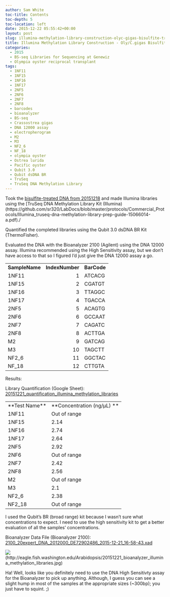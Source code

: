 ```yaml
---
author: Sam White
toc-title: Contents
toc-depth: 5
toc-location: left
date: 2015-12-22 05:55:42+00:00
layout: post
slug: illumina-methylation-library-construction-olyc-gigas-bisulfite-treated-dna
title: Illumina Methylation Library Construction - Oly/C.gigas Bisulfite-treated DNA
categories:
  - 2015
  - BS-seq Libraries for Sequencing at Genewiz
  - Olympia oyster reciprocal transplant
tags:
  - 1NF11
  - 1NF15
  - 1NF16
  - 1NF17
  - 2NF5
  - 2NF6
  - 2NF7
  - 2NF8
  - barcodes
  - bioanalyzer
  - BS-seq
  - Crassostrea gigas
  - DNA 12000 assay
  - electropherogram
  - M2
  - M3
  - NF2_6
  - NF_18
  - olympia oyster
  - Ostrea lurida
  - Pacific oyster
  - Qubit 3.0
  - Qubit dsDNA BR
  - TruSeq
  - TruSeq DNA Methylation Library
---
```


Took the [bisulfite-treated DNA from 20151218](https://robertslab.github.io/sams-notebook/posts/2015/2015-12-18-bisulfite-treatment-oly-reciprocal-transplant-dna-c-gigas-lotterhos-dna-for-bs-seq/) and made Illumina libraries using the [TruSeq DNA Methylation Library Kit (Illumina)(https://github.com/sr320/LabDocs/blob/master/protocols/Commercial_Protocols/Illumina_truseq-dna-methylation-library-prep-guide-15066014-a.pdf)./

Quantified the completed libraries using the Qubit 3.0 dsDNA BR Kit (ThermoFisher).

Evaluated the DNA with the Bioanalyzer 2100 (Agilent) using the DNA 12000 assay. Illumina recommended using the High Sensitivity assay, but we don't have access to that so I figured I'd just give the DNA 12000 assay a go.

<table cellspacing="0" border="0" >
<tbody >
<tr >

<td align="left" height="17" valign="bottom" >**SampleName**
</td>

<td align="left" valign="bottom" >**IndexNumber**
</td>

<td align="left" valign="bottom" >**BarCode**
</td>
</tr>
<tr >

<td align="left" height="17" valign="bottom" >1NF11
</td>

<td align="right" valign="bottom" >1
</td>

<td align="left" valign="bottom" >ATCACG
</td>
</tr>
<tr >

<td align="left" height="17" valign="bottom" >1NF15
</td>

<td align="right" valign="bottom" >2
</td>

<td align="left" valign="bottom" >CGATGT
</td>
</tr>
<tr >

<td align="left" height="17" valign="bottom" >1NF16
</td>

<td align="right" valign="bottom" >3
</td>

<td align="left" valign="bottom" >TTAGGC
</td>
</tr>
<tr >

<td align="left" height="17" valign="bottom" >1NF17
</td>

<td align="right" valign="bottom" >4
</td>

<td align="left" valign="bottom" >TGACCA
</td>
</tr>
<tr >

<td align="left" height="17" valign="bottom" >2NF5
</td>

<td align="right" valign="bottom" >5
</td>

<td align="left" valign="bottom" >ACAGTG
</td>
</tr>
<tr >

<td align="left" height="17" valign="bottom" >2NF6
</td>

<td align="right" valign="bottom" >6
</td>

<td align="left" valign="bottom" >GCCAAT
</td>
</tr>
<tr >

<td align="left" height="17" valign="bottom" >2NF7
</td>

<td align="right" valign="bottom" >7
</td>

<td align="left" valign="bottom" >CAGATC
</td>
</tr>
<tr >

<td align="left" height="17" valign="bottom" >2NF8
</td>

<td align="right" valign="bottom" >8
</td>

<td align="left" valign="bottom" >ACTTGA
</td>
</tr>
<tr >

<td align="left" height="17" valign="bottom" >M2
</td>

<td align="right" valign="bottom" >9
</td>

<td align="left" valign="bottom" >GATCAG
</td>
</tr>
<tr >

<td align="left" height="17" valign="bottom" >M3
</td>

<td align="right" valign="bottom" >10
</td>

<td align="left" valign="bottom" >TAGCTT
</td>
</tr>
<tr >

<td align="left" height="17" valign="bottom" >NF2_6
</td>

<td align="right" valign="bottom" >11
</td>

<td align="left" valign="bottom" >GGCTAC
</td>
</tr>
<tr >

<td align="left" height="17" valign="bottom" >NF_18
</td>

<td align="right" valign="bottom" >12
</td>

<td align="left" valign="bottom" >CTTGTA
</td>
</tr>
</tbody>
</table>



Results:

Library Quantification (Google Sheet): [20151221_quantification_illumina_methylation_libraries](https://docs.google.com/spreadsheets/d/1XGu_J4gJ3ddhjTvEvwoFLUCNe5DQhdvRf1tVxqud--Q/edit?usp=sharing)

<table cellpadding="0" cellspacing="0" border="0" dir="ltr" > 
<tbody >
<tr >

<td data-sheets-value="[null,2,"Test Name"]" >**Test Name**
</td>

<td data-sheets-value="[null,2,"Original sample conc."]" >**Concentration (ng/μL)
**
</td>
</tr>
<tr >

<td data-sheets-value="[null,2,"1NF11"]" >1NF11
</td>

<td data-sheets-value="[null,2,"Out of range"]" >Out of range
</td>
</tr>
<tr >

<td data-sheets-value="[null,2,"1NF15"]" >1NF15
</td>

<td data-sheets-value="[null,3,null,2.14]" >2.14
</td>
</tr>
<tr >

<td data-sheets-value="[null,2,"1NF16"]" >1NF16
</td>

<td data-sheets-value="[null,3,null,2.74]" >2.74
</td>
</tr>
<tr >

<td data-sheets-value="[null,2,"1NF17"]" >1NF17
</td>

<td data-sheets-value="[null,3,null,2.64]" >2.64
</td>
</tr>
<tr >

<td data-sheets-value="[null,2,"2NF5"]" >2NF5
</td>

<td data-sheets-value="[null,3,null,2.92]" >2.92
</td>
</tr>
<tr >

<td data-sheets-value="[null,2,"2NF6"]" >2NF6
</td>

<td data-sheets-value="[null,2,"Out of range"]" >Out of range
</td>
</tr>
<tr >

<td data-sheets-value="[null,2,"2NF7"]" >2NF7
</td>

<td data-sheets-value="[null,3,null,2.42]" >2.42
</td>
</tr>
<tr >

<td data-sheets-value="[null,2,"2NF8"]" >2NF8
</td>

<td data-sheets-value="[null,3,null,2.56]" >2.56
</td>
</tr>
<tr >

<td data-sheets-value="[null,2,"M2"]" >M2
</td>

<td data-sheets-value="[null,2,"Out of range"]" >Out of range
</td>
</tr>
<tr >

<td data-sheets-value="[null,2,"M3"]" >M3
</td>

<td data-sheets-value="[null,3,null,2.1]" >2.1
</td>
</tr>
<tr >

<td data-sheets-value="[null,2,"NF2_6"]" >NF2_6
</td>

<td data-sheets-value="[null,3,null,2.38]" >2.38
</td>
</tr>
<tr >

<td data-sheets-value="[null,2,"NF2_18"]" >NF2_18
</td>

<td data-sheets-value="[null,2,"Out of range"]" >Out of range
</td>
</tr>
</tbody>
</table>



I used the Qubit's BR (broad range) kit because I wasn't sure what concentrations to expect. I need to use the high sensitivity kit to get a better evaluation of all the samples' concentrations.





Bioanalyzer Data File (Bioanalyzer 2100): [2100_20expert_DNA_2012000_DE72902486_2015-12-21_16-58-43.xad](https://eagle.fish.washington.edu/Arabidopsis/Bioanalyzer%20Data/2100%20expert_DNA%2012000_DE72902486_2015-12-21_16-58-43.xad)



![](https://eagle.fish.washington.edu/Arabidopsis/20151221_bioanalyzer_illumina_methylation_libraries.jpg)(http://eagle.fish.washington.edu/Arabidopsis/20151221_bioanalyzer_illumina_methylation_libraries.jpg)

Ha! Well, looks like you definitely need to use the DNA High Sensitivty assay for the Bioanalyzer to pick up anything. Although, I guess you can see a slight hump in most of the samples at the appropriate sizes (~300bp); you just have to squint. ;)

